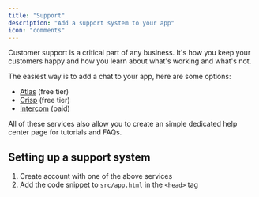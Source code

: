 ```yaml
---
title: "Support"
description: "Add a support system to your app"
icon: "comments"
---
```


Customer support is a critical part of any business. It's how you keep your customers happy and how you learn about what's working and what's not.

The easiest way is to add a chat to your app, here are some options:
* [Atlas](https://atlas.so/) (free tier)
* [Crisp](https://crisp.chat/en/) (free tier)
* [Intercom](https://www.intercom.com/) (paid)

All of these services also allow you to create an simple dedicated help center page for tutorials and FAQs.

## Setting up a support system

1. Create account with one of the above services
2. Add the code snippet to `src/app.html` in the `<head>` tag